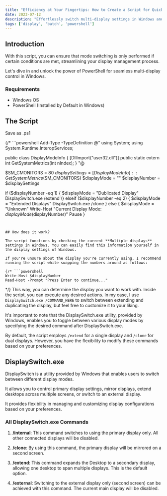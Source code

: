 ```yaml
---
title: "Efficiency at Your Fingertips: How to Create a Script for Quick Multi-Display Switching in Windows"
date: 2023-07-12
description: "Effortlessly switch multi-display settings in Windows and view current configurations with this PowerShell script. Toggle modes only if specific conditions are met. Simplify your display management."
tags: ['display', 'batch', 'powershell']
---
```


## Introduction

With this script, you can ensure that mode switching is only performed if certain conditions are met, streamlining your display management process.

Let's dive in and unlock the power of PowerShell for seamless multi-display control in Windows.

### Requirements

- Windows OS
- PowerShell (Installed by Default in Windows)


## The Script

Save as .ps1

{/* ```powershell
Add-Type -TypeDefinition @"
using System;
using System.Runtime.InteropServices;

public class DisplayModeInfo
\{
    [DllImport("user32.dll")]
    public static extern int GetSystemMetrics(int nIndex);
\}
"@

$SM_CMONITORS = 80
$displaySettings = [DisplayModeInfo]::GetSystemMetrics($SM_CMONITORS)
$displayMode = ""
$displayNumber = $displaySettings

if ($displayNumber -eq 1) \{
    $displayMode = "Dublicated Display"
    DisplaySwitch.exe /extend
\}
elseif ($displayNumber -eq 2) \{
    $displayMode = "Extended Displays"
    DisplaySwitch.exe /clone
\}
else \{
    $displayMode = "Unknown"
    Write-Host "Current Display Mode: $displayMode ($displayNumber)"
    Pause
\}

``` */}


## How does it work?

The script functions by checking the current **Multiple displays** settings in Windows. You can easily find this information yourself in the display settings of Windows.

If you're unsure about the display you're currently using, I recommend running the script while swapping the numbers around as follows:

{/* ```powershell
Write-Host $displayNumber
Read-Host -Prompt "Press Enter to continue..."
```
 */}
This way, you can determine the display you want to work with. Inside the script, you can execute any desired actions. In my case, I use `DisplaySwitch.exe /COMMAND_HERE` to switch between extending and duplicating the display, but feel free to customize it to your liking.

It's important to note that the DisplaySwitch.exe utility, provided by Windows, enables you to toggle between various display modes by specifying the desired command after DisplaySwitch.exe.

By default, the script employs `/extend` for a single display and `/clone` for dual displays. However, you have the flexibility to modify these commands based on your preferences.


## DisplaySwitch.exe

DisplaySwitch is a utility provided by Windows that enables users to switch between different display modes. 

It allows you to control primary display settings, mirror displays, extend desktops across multiple screens, or switch to an external display.

It provides flexibility in managing and customizing display configurations based on your preferences.

### All DisplaySwitch.exe Commands

1. **/internal**: This command switches to using the primary display only. All other connected displays will be disabled.

2. **/clone**: By using this command, the primary display will be mirrored on a second screen.

3. **/extend**: This command expands the Desktop to a secondary display, allowing one desktop to span multiple displays. This is the default option.

4. **/external**: Switching to the external display only (second screen) can be achieved with this command. The current main display will be disabled.
